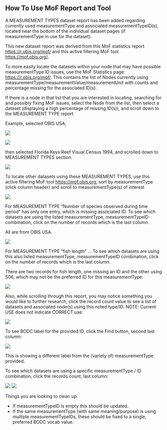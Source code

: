 ## How To Use MoF Report and Tool

A MEASUREMENT TYPES dataset report has been added regarding currently used measurementType and associated measurementTypeID(s), located near the bottom of the individual dataset pages (if measurementType in use for the dataset).

This new dataset report was derived from this MoF statistics report <https://r.obis.org/mof/> and this active filtering MoF tool <https://mof.obis.org/>.

To more easily locate the datasets within your node that may have possible measurementType ID issues, use the MoF Statistics page: <https://r.obis.org/mof/>.  This contains the list of Nodes currently using measurementType/measurementValue/measurementUnit with counts and percentage missing for the associated ID(s).

If there is a node in that list that you are interested in locating, searching for and possibly fixing MoF issues, select the Node from the list, then select a dataset (displaying a high percentage of missing ID(s)), and scroll down to the MEASUREMENT TYPE report

Example, selected OBIS USA,

<img src="images/mofreports/usa1.png" class="img-responsive img-responsive-70"/>

<img src="images/mofreports/usa2.png" class="img-responsive img-responsive-70"/>

then selected Florida Keys Reef Visual Census 1994, and scrolled down to MEASUREMENT TYPES section:

![ ](images/mofreports/floridakeys.png)

To locate other datasets using these MEASUREMENT TYPES, use this active filtering MoF tool <https://mof.obis.org>, sort by measurementType (click column header) and scroll to measurementType(s) of interest

<img src="images/mofreports/locate.png" class="img-responsive"/>

For MEASUREMENT TYPE “Number of species observed during time period” has only one entry, which is missing associated ID.  To see which datasets are using the listed measurementType, measurementTypeID combination, click on the number of records which is the last column.

All are from OBIS USA.

<img src="images/mofreports/speciesobserved.png" class="img-responsive"/>

For MEASUREMENT TYPE “fish length” …  To see which datasets are using this also listed measurementType, measurementTypeID combination, click on the number of records which is the last column.

There are two records for fish length, one missing an ID and the other using S06, which may not be the preferred ID for this measurementType:

![ ](images/mofreports/fishlength.png)

Also, while scrolling through this report,  you may notice something you would like to further research, click the record count value to see a list of datasets and associated node(s) using this noted type/ID.  NOTE: Current USE does not indicate CORRECT use:

<img src="images/mofreports/notcorrect.png" class="img-responsive"/>

To see BODC label for the provided ID, click the Find button, second last column:

<img src="images/mofreports/label.png" class="img-responsive"/>

This is showing a different label from the (variety of) measurementType provided.

To see which datasets are using a specific measurementType / ID combination, click the records count, last column:

<img src="images/mofreports/observed1.png" class="img-responsive"/>
<img src="images/mofreports/observed2.png" class="img-responsive"/>

Things you are looking to clean up:

- If measurementTypeID is empty this should be updated.
- If the same measurementType (with same meaning/purpose) is using multiple measurementTypeIDs, these should be fixed to a single, preferred BODC vocab value.
